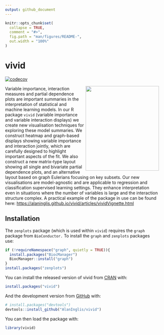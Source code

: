 ```yaml
---
output: github_document
---
```


<!-- README.md is generated from README.Rmd. Please edit that file -->

```r
knitr::opts_chunk$set(
  collapse = TRUE,
  comment = "#>",
  fig.path = "man/figures/README-",
  out.width = "100%"
)
```

# vivid

<!-- badges: start -->
[![codecov](https://codecov.io/gh/AlanInglis/vivid/branch/master/graph/badge.svg?token=IJTT3ZW1RP)](https://app.codecov.io/gh/AlanInglis/vivid)
<!-- badges: end -->

<!-- badges: start -->
<img src="https://raw.githubusercontent.com/AlanInglis/vivid/master/badge/vividLogoNew2.png" width="240" height="276" align="right" />
<!-- badges: end -->

Variable importance, interaction measures and partial dependence plots are important summaries in the interpretation of statistical and machine learning models. In our R package `vivid` (variable importance and variable interaction displays) we create new visualisation techniques for exploring these model summaries. We construct heatmap and graph-based displays showing variable importance and interaction jointly, which are carefully designed to highlight important aspects of the fit. We also construct a new matrix-type layout showing all single and bivariate partial dependence plots, and an alternative layout based on graph Eulerians focusing on key subsets. Our new visualisations are model-agnostic and are applicable to regression and classification supervised learning settings. They enhance interpretation even in situations where the number of variables is large and the interaction structure complex. A practical
example of the package in use can be found here:
<https://alaninglis.github.io/vivid/articles/vividVignette.html>


## Installation

The `zenplots` package (which is used within `vivid`) requires the `graph` package from `BioConductor.` To install the `graph` and `zenplots` packages use:
``` r
if (!requireNamespace("graph", quietly = TRUE)){
  install.packages("BiocManager")
  BiocManager::install("graph")
}
install.packages("zenplots")
```

You can install the released version of vivid from [CRAN](https://CRAN.R-project.org) with:

``` r
install.packages("vivid")
```

And the development version from [GitHub](https://github.com/AlanInglis/vivid) with:

``` r
# install.packages("devtools")
devtools::install_github("AlanInglis/vivid")
```

You can then load the package with:
``` r
library(vivid)
```


